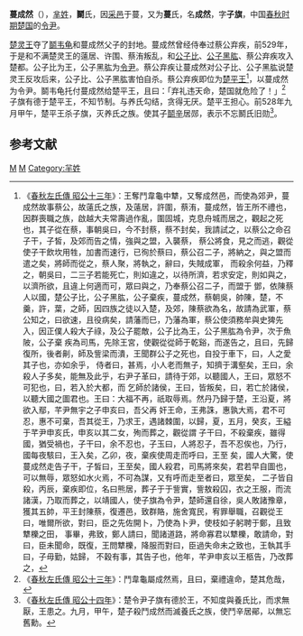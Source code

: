 {{模板:Infobox 先秦人物
|名称=蔓成然
|姓=[[芈姓|芈]]
|氏=[[若敖氏|鬭、蔓]]
|名=成然
|字=子旗
|别名=
|别字=
|谥号=
|时代=春秋
|国家=[[楚国|楚国]] 
|身份=楚国令尹
|出生日期=
|逝世日期=前528年
|父=[[鬬韦龟|鬬韦龟]]
|子女=[[鬬辛|鬬辛]]、[[鬬怀|鬬怀]]、[[鬬巢|鬬巢]] 
}}
'''蔓成然'''（{{bd|？||前528年||catIdx=M}}），[[芈姓|芈姓]]，'''鬬'''氏，因[[采邑|采邑]]于蔓，又为'''蔓'''氏，名'''成然'''，字'''子旗'''，中国[[春秋时期|春秋时期]][[楚国|楚国]]的[[令尹|令尹]]。

[[楚灵王|楚灵王]]夺了[[鬬韦龟|鬬韦龟]]和蔓成然父子的封地。蔓成然曾经侍奉过蔡公弃疾，前529年，于是和不满楚灵王的薳居、许围、蔡洧叛乱，和[[公子比|公子比]]、[[公子黑肱|公子黑肱]]、蔡公弃疾攻入楚都。公子比为王，公子黑肱为[[令尹|令尹]]。蔡公弃疾让蔓成然对公子比、公子黑肱说楚灵王反攻后来，公子比、公子黑肱害怕自杀。蔡公弃疾即位为[[楚平王|楚平王]]<ref>《[[s:春秋左氏傳/昭公|春秋左氏傳 昭公十三年]]》：王奪鬥韋龜中犨，又奪成然邑，而使為郊尹，蔓成然故事蔡公，故薳氏之族，及薳居，許圍，蔡洧，蔓成然，皆王所不禮也，因群喪職之族，啟越大夫常壽過作亂，圍固城，克息舟城而居之，觀起之死也，其子從在蔡，事朝吳曰，今不封蔡，蔡不封矣，我請試之，以蔡公之命召子干，子皙，及郊而告之情，強與之盟，入襲蔡， 蔡公將食，見之而逃，觀從使子干飲坎用牲，加書而速行，已徇於蔡曰，蔡公召二子，將納之，與之盟而遣之矣，將師而從之，蔡人聚，將執之，辭曰，失賊成軍， 而殺余何益，乃釋之，朝吳曰，二三子若能死亡，則如違之，以待所濟，若求安定，則如與之，以濟所欲，且違上何適而可，眾曰與之，乃奉蔡公召二子，而盟于 鄧，依陳蔡人以國，楚公子比，公子黑肱，公子棄疾，蔓成然，蔡朝吳，帥陳，楚，不羹，許，葉，之師，因四族之徒以入楚，及郊，陳蔡欲為名，故請為武軍，蔡 公知之，曰欲速，且役病矣，請藩而巳，乃藩為軍，蔡公使須務牟與史猈先入，因正僕人殺大子祿，及公子罷敵，公子比為王，公子黑肱為令尹，次于魚陂，公子棄 疾為司馬，先除王宮，使觀從從師于乾谿，而遂告之，且曰，先歸復所，後者劓，師及訾梁而潰，王聞群公子之死也，自投于車下，曰，人之愛其子也，亦如余乎， 侍者曰，甚焉，小人老而無子，知擠于溝壑矣，王曰，余殺人子多矣，能無及此乎，右尹子革曰，請待于郊，以聽國人，王曰，眾怒不可犯也，曰，若入於大都，而 乞師於諸侯，王曰，皆叛矣，曰，若亡於諸侯，以聽大國之圖君也。王曰：大福不再，祇取辱焉。然丹乃歸于楚，王沿夏，將欲入鄢，芊尹無宇之子申亥曰，吾父再 奸王命，王弗誅，惠孰大焉，君不可忍，惠不可棄，吾其從王，乃求王，遇諸棘圍，以歸，夏，五月，癸亥，王縊于芊尹申亥氏，申亥以其二女，殉而葬之，觀從謂 子干曰，不殺棄疾，雖得國，猶受禍也，子干曰，余不忍也，子玉曰，人將忍子，吾不忍俟也，乃行，國每夜駭曰，王入矣，乙卯，夜，棄疾使周走而呼曰，王至 矣，國人大驚，使蔓成然走告子干，子皙曰，王至矣，國人殺君，司馬將來矣，君若早自圖也，可以無辱，眾怒如水火焉，不可為謀，又有呼而走至者曰，眾至矣， 二子皆自殺，丙辰，棄疾即位，名曰熊居，葬子于于訾實，訾敖殺囚，衣之王服，而流諸漢，乃取而葬之，以靖國人，使子旗為令尹，楚師還自徐，吳人敗諸豫章， 獲其五帥，平王封陳蔡，復遷邑，致群賂，施舍寬民，宥罪舉職，召觀從王曰，唯爾所欲，對曰，臣之先佐開卜，乃使為卜尹，使枝如子躬聘于鄭，且致犨櫟之田， 事畢，弗致，鄭人請曰，聞諸道路，將命寡君以犨櫟，敢請命，對曰，臣未聞命，既復，王問犨櫟，降服而對曰，臣過失命未之致也，王執其手曰，子毋勤，姑歸， 不穀有事，其告子也，他年，芊尹申亥以王柩告，乃改葬之，</ref>，以蔓成然为令尹。鬬韦龟托付蔓成然给楚平王，且曰：「弃礼违天命，楚国就危险了！」<ref>《[[s:春秋左氏傳/昭公|春秋左氏傳 昭公十三年]]》：鬥韋龜屬成然焉，且曰，棄禮違命，楚其危哉，</ref>子旗有德于楚平王，不知节制。与养氏勾结，贪得无厌。楚平王担心。前528年九月甲午，楚平王杀子旗，灭养氏之族。使其子[[鬬辛|鬬辛]]居郧，表示不忘鬭氏旧勋<ref>《[[s:春秋左氏傳/昭公|春秋左氏傳 昭公十四年]]》：楚令尹子旗有德於王，不知度與養氏比，而求無厭，王患之。九月，甲午，楚子殺鬥成然而滅養氏之族，使鬥辛居鄖，以無忘舊勳。</ref>。

==参考文献==
{{reflist}}

[[Category:楚国令尹|M]]
[[Category:春秋人|M]]
[[Category:羋姓|Category:羋姓]]